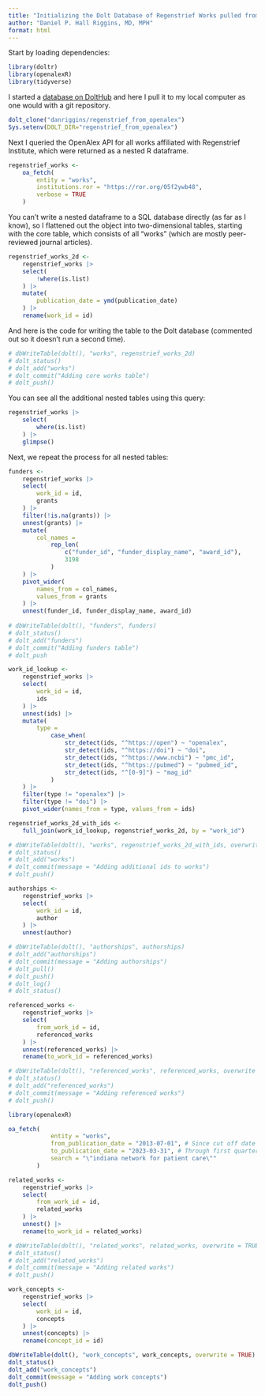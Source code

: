 ```yaml
---
title: "Initializing the Dolt Database of Regenstrief Works pulled from OpenAlex"
author: "Daniel P. Hall Riggins, MD, MPH"
format: html
---
```


Start by loading dependencies:

```r
library(doltr)
library(openalexR)
library(tidyverse)
```

I started a [database on DoltHub](https://www.dolthub.com/repositories/danriggins/regenstrief_from_openalex) and here I pull it to my local computer as one would with a git repository.

```r
dolt_clone("danriggins/regenstrief_from_openalex")
Sys.setenv(DOLT_DIR="regenstrief_from_openalex")
```

Next I queried the OpenAlex API for all works affiliated with Regenstrief Institute, which were returned as a nested R dataframe.

```r
regenstrief_works <-
    oa_fetch(
        entity = "works",
        institutions.ror = "https://ror.org/05f2ywb48",
        verbose = TRUE
    )
```

You can't write a nested dataframe to a SQL database directly (as far as I know), so I flattened out the object into two-dimensional tables, starting with the core table, which consists of all "works" (which are mostly peer-reviewed journal articles).

```r
regenstrief_works_2d <-
    regenstrief_works |> 
    select(
        !where(is.list)
    ) |> 
    mutate(
        publication_date = ymd(publication_date)
    ) |> 
    rename(work_id = id)
```

And here is the code for writing the table to the Dolt database (commented out so it doesn't run a second time). 

```r
# dbWriteTable(dolt(), "works", regenstrief_works_2d)
# dolt_status()
# dolt_add("works")
# dolt_commit("Adding core works table")
# dolt_push()
```

You can see all the additional nested tables using this query:

```r
regenstrief_works |> 
    select(
        where(is.list)
    ) |> 
    glimpse()
```

Next, we repeat the process for all nested tables:

```r
funders <-
    regenstrief_works |> 
    select(
        work_id = id,
        grants
    ) |> 
    filter(!is.na(grants)) |>
    unnest(grants) |> 
    mutate(
        col_names = 
            rep_len(
                c("funder_id", "funder_display_name", "award_id"), 
                3198
            )
    ) |>
    pivot_wider(
        names_from = col_names, 
        values_from = grants
    ) |>
    unnest(funder_id, funder_display_name, award_id) 
    
# dbWriteTable(dolt(), "funders", funders)
# dolt_status()
# dolt_add("funders")
# dolt_commit("Adding funders table")
# dolt_push

work_id_lookup <-
    regenstrief_works |> 
    select(
        work_id = id,
        ids
    ) |> 
    unnest(ids) |> 
    mutate(
        type = 
            case_when(
                str_detect(ids, "^https://open") ~ "openalex",
                str_detect(ids, "^https://doi") ~ "doi",
                str_detect(ids, "^https://www.ncbi") ~ "pmc_id",
                str_detect(ids, "^https://pubmed") ~ "pubmed_id",
                str_detect(ids, "^[0-9]") ~ "mag_id"
            )
    ) |> 
    filter(type != "openalex") |> 
    filter(type != "doi") |> 
    pivot_wider(names_from = type, values_from = ids)

regenstrief_works_2d_with_ids <-
    full_join(work_id_lookup, regenstrief_works_2d, by = "work_id")

# dbWriteTable(dolt(), "works", regenstrief_works_2d_with_ids, overwrite = TRUE)
# dolt_status()
# dolt_add("works")
# dolt_commit(message = "Adding additional ids to works")
# dolt_push()

authorships <-
    regenstrief_works |> 
    select(
        work_id = id,
        author
    ) |> 
    unnest(author)

# dbWriteTable(dolt(), "authorships", authorships)
# dolt_add("authorships")
# dolt_commit(message = "Adding authorships")
# dolt_pull()
# dolt_push()
# dolt_log()
# dolt_status()

referenced_works <-
    regenstrief_works |> 
    select(
        from_work_id = id,
        referenced_works
    ) |> 
    unnest(referenced_works) |> 
    rename(to_work_id = referenced_works)

# dbWriteTable(dolt(), "referenced_works", referenced_works, overwrite = TRUE)
# dolt_status()
# dolt_add("referenced_works")
# dolt_commit(message = "Adding referenced works")
# dolt_push()

library(openalexR)

oa_fetch(
            entity = "works",
            from_publication_date = "2013-07-01", # Since cut off date for prior review
            to_publication_date = "2023-03-31", # Through first quarter of 2023
            search = "\"indiana network for patient care\""
        )

related_works <-
    regenstrief_works |> 
    select(
        from_work_id = id,
        related_works
    ) |> 
    unnest() |> 
    rename(to_work_id = related_works)

# dbWriteTable(dolt(), "related_works", related_works, overwrite = TRUE)
# dolt_status()
# dolt_add("related_works")
# dolt_commit(message = "Adding related works")
# dolt_push()

work_concepts <-
    regenstrief_works |> 
    select(
        work_id = id,
        concepts
    ) |> 
    unnest(concepts) |> 
    rename(concept_id = id)

dbWriteTable(dolt(), "work_concepts", work_concepts, overwrite = TRUE)
dolt_status()
dolt_add("work_concepts")
dolt_commit(message = "Adding work concepts")
dolt_push()
```